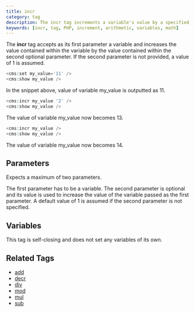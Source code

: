 ```yaml
---
title: incr
category: tag
description: The incr tag increments a variable's value by a specified amount or by 1 if no amount is specified.
keywords: [incr, tag, PHP, increment, arithmetic, variables, math]
---
```


The **incr** tag accepts as its first parameter a variable and increases the value contained within the variable by the value contained within the second optional parameter. If the second parameter is not provided, a value of 1 is assumed.

```php
<cms:set my_value='11' />
<cms:show my_value />
```

In the snippet above, value of variable my_value is outputted as 11.

```php
<cms:incr my_value '2' />
<cms:show my_value />
```

The value of  variable my_value now becomes 13.

```php
<cms:incr my_value />
<cms:show my_value />
```

The value of variable my_value now becomes 14.

## Parameters

Expects a maximum of two parameters.

The first parameter has to be a variable. The second parameter is optional and its value is used to increase the value of the variable passed as the first parameter. A default value of 1 is assumed if the second parameter is not specified.

## Variables

This tag is self-closing and does not set any variables of its own.

## Related Tags

*   [add](../add.html)
*   [decr](../decr.html)
*   [div](../div.html)
*   [mod](../mod.html)
*   [mul](../mul.html)
*   [sub](../sub.html)
